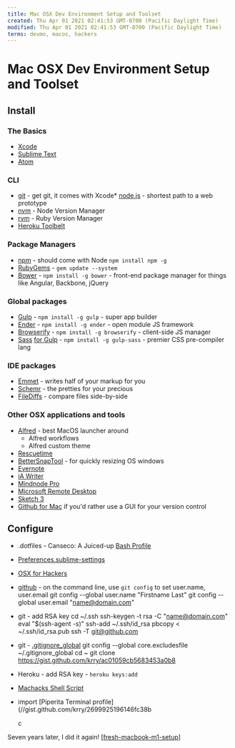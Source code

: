 ```yaml
---
title: Mac OSX Dev Environment Setup and Toolset
created: Thu Apr 01 2021 02:41:53 GMT-0700 (Pacific Daylight Time)
modified: Thu Apr 01 2021 02:41:53 GMT-0700 (Pacific Daylight Time)
terms: devmo, macos, hackers
---
```


# Mac OSX Dev Environment Setup and Toolset

## Install

### The Basics

- [Xcode](//itunes.apple.com/us/app/xcode/id497799835?ls=1&mt=12)
- [Sublime Text](//sublimetext.com)
- [Atom](https://atom.io/)

### CLI

- [git](//git-scm.com/) - get git, it comes with Xcode\* [node.js](//nodejs.org) - shortest path to a web prototype
- [nvm](//nvm.io) - Node Version Manager
- [rvm](//rvm.io) - Ruby Version Manager
- [Heroku Toolbelt](https://toolbelt.heroku.com/)

### Package Managers

- [npm](//npmjs.org) - should come with Node `npm install npm -g`
- [RubyGems](//rubygems.org) - `gem update --system`
- [Bower](//bower.io) - `npm install -g bower` - front-end package manager for things like Angular, Backbone, jQuery

### Global packages

- [Gulp](//gulpjs.com/) - `npm install -g gulp` - super app builder
- [Ender](//enderjs.com/) - `npm install -g ender` - open module JS framework
- [Browserify](//browserify.org/) - `npm install -g browserify` - client-side JS manager
- [Sass](//sass-lang.com/) [for Gulp](//www.npmjs.org/package/gulp-sass) - `npm install -g gulp-sass` - premier CSS pre-compiler lang

### IDE packages

- [Emmet](//emmet.io) - writes half of your markup for you
- [Schemr](//github.com/benweier/Schemr) - the pretties for your precious
- [FileDiffs](//github.com/colinta/SublimeFileDiffs) - compare files side-by-side

### Other OSX applications and tools

- [Alfred](//alfredapp.com) - best MacOS launcher around
  - Alfred workflows
  - Alfred custom theme
- [Rescuetime](//www.rescuetime.com/get_rescuetime)
- [BetterSnapTool](//itunes.apple.com/us/app/bettersnaptool/id417375580?mt=12) - for quickly resizing OS windows
- [Evernote](//itunes.apple.com/us/app/evernote/id406056744?mt=12)
- [iA Writer](//itunes.apple.com/us/app/ia-writer/id439623248?mt=12)
- [Mindnode Pro](//itunes.apple.com/us/app/mindnode-pro/id402398561?mt=12)
- [Microsoft Remote Desktop](//itunes.apple.com/us/app/microsoft-remote-desktop/id715768417?mt=12)
- [Sketch 3](//itunes.apple.com/us/app/sketch-3/id852320343?mt=12)
- [Github for Mac](//mac.github.com/) if you'd rather use a GUI for your version control

## Configure

- .dotfiles - Canseco: A Juiced-up [Bash Profile](//gist.github.com/krry/9263628)
- [Preferences.sublime-settings](//gist.github.com/krry/37dda3478008b4cca19f)
- [OSX for Hackers](//gist.github.com/krry/9263570)
- [github](//github.com) - on the command line, use `git config` to set user.name, user.email
  git config --global user.name "Firstname Last"
  git config --global user.email "name@domain.com"
- git - add RSA key
  cd ~/.ssh
  ssh-keygen -t rsa -C "name@domain.com"
  eval "$(ssh-agent -s)"
  ssh-add ~/.ssh/id_rsa
  pbcopy < ~/.ssh/id_rsa.pub
  ssh -T git@github.com
- git - [.gitignore_global](//gist.github.com/krry/ac01059cb5683453a0b8)
  git config --global core.excludesfile ~/.gitignore_global
  cd ~
  git clone https://gist.github.com/krry/ac01059cb5683453a0b8
- Heroku - add RSA key - `heroku keys:add`
- [Machacks Shell Script](//gist.github.com/2699925196146fc38bc8.git)
- import [Piperita Terminal profile](//gist.github.com/krry/2699925196146fc38b

  c

Seven years later, I did it again!
[[fresh-macbook-m1-setup]]

[//begin]: # 'Autogenerated link references for markdown compatibility'
[fresh-macbook-m1-setup]: ../attend/fresh-macbook-m1-setup 'Fresh MacBook Air M1 Web Dev Setup'
[//end]: # 'Autogenerated link references'
